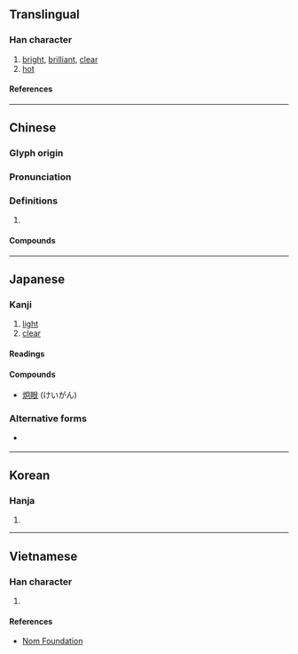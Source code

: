{{also|烱}}
{{character info/new}}
==Translingual==

===Han character===
{{Han char|rn=86|rad=火|as=05|sn=9|four=97820|canj=FBR,XFBR|ids=⿰火冋}}

# [[bright]], [[brilliant]], [[clear]]
# [[hot]]

====References====
{{Han ref|kx=0668.260|dkj=18956|dj=1078.030|hdz=32195.160|uh=70AF}}

----

==Chinese==
{{zh-forms|alt=烱}}

===Glyph origin===
{{Han etym}}

===Pronunciation===
{{zh-pron
|m=jiǒng
|m-s=
|c=gwing2
|c-t=
|g=
|h=pfs=
|j=
|md=
|mn=kéng
|mn-t=
|w=
|x=
|mc=y
|oc=y
|cat=a
}}

===Definitions===
{{zh-hanzi}}

# {{rfdef|zh}}

====Compounds====
{{zh-der|炯心|炯炯|炯炯有光|炯炯有神|炯眼|炯誡|炯鑒}}

----

==Japanese==

===Kanji===
{{ja-kanji|grade=uc|rs=火05}}

# [[light]]
# [[clear]]

====Readings====
{{ja-readings
|goon=きょう, ぎょう
|kanon=けい
|kun=あき-らか, かま
}}

====Compounds====
* [[炯眼]] (けいがん)

===Alternative forms===
* {{l|ja|烱}} {{qualifier|[[俗字]]|zokuji}}

----

==Korean==

===Hanja===
{{ko-hanja|형}}

# {{defn|lang=ko|sort=火05}}

----

==Vietnamese==

===Han character===
{{vi-readings|rs=火05|reading=[[quýnh]], [[quỷnh]], [[huỳnh]]}}
# {{defn|lang=vi|sort=火05}}

====References====
* [http://nomfoundation.org/common/nom_details.php?codepoint=70af Nom Foundation]